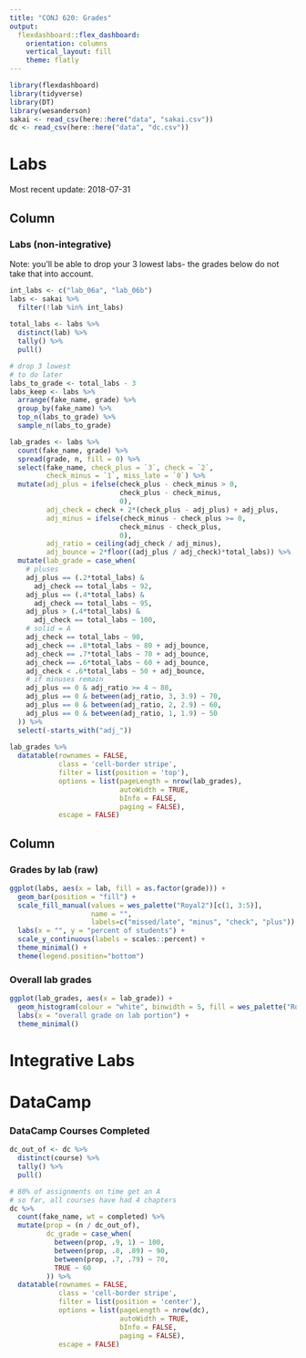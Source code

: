 ```yaml
---
title: "CONJ 620: Grades"
output: 
  flexdashboard::flex_dashboard:
    orientation: columns
    vertical_layout: fill
    theme: flatly
---
```


```r
library(flexdashboard)
library(tidyverse)
library(DT)
library(wesanderson)
sakai <- read_csv(here::here("data", "sakai.csv"))
dc <- read_csv(here::here("data", "dc.csv"))
```

Labs
===================================== 

Most recent update: 2018-07-31

Column {data-width=650}
-----------------------------------------------------------------------

### Labs (non-integrative)

Note: you'll be able to drop your 3 lowest labs- the grades below do not take that into account. 

```r
int_labs <- c("lab_06a", "lab_06b")
labs <- sakai %>% 
  filter(!lab %in% int_labs)
  
total_labs <- labs %>% 
  distinct(lab) %>% 
  tally() %>% 
  pull()

# drop 3 lowest
# to do later
labs_to_grade <- total_labs - 3
labs_keep <- labs %>% 
  arrange(fake_name, grade) %>% 
  group_by(fake_name) %>% 
  top_n(labs_to_grade) %>% 
  sample_n(labs_to_grade)

lab_grades <- labs %>% 
  count(fake_name, grade) %>% 
  spread(grade, n, fill = 0) %>% 
  select(fake_name, check_plus = `3`, check = `2`, 
         check_minus = `1`, miss_late = `0`) %>% 
  mutate(adj_plus = ifelse(check_plus - check_minus > 0, 
                           check_plus - check_minus,
                           0),
         adj_check = check + 2*(check_plus - adj_plus) + adj_plus,
         adj_minus = ifelse(check_minus - check_plus >= 0, 
                           check_minus - check_plus,
                           0),
         adj_ratio = ceiling(adj_check / adj_minus),
         adj_bounce = 2*floor((adj_plus / adj_check)*total_labs)) %>% 
  mutate(lab_grade = case_when(
    # pluses
    adj_plus == (.2*total_labs) & 
      adj_check == total_labs ~ 92,
    adj_plus == (.4*total_labs) & 
      adj_check == total_labs ~ 95,
    adj_plus > (.4*total_labs) & 
      adj_check == total_labs ~ 100,
    # solid = A
    adj_check == total_labs ~ 90,
    adj_check == .8*total_labs ~ 80 + adj_bounce,
    adj_check == .7*total_labs ~ 70 + adj_bounce,
    adj_check == .6*total_labs ~ 60 + adj_bounce,
    adj_check < .6*total_labs ~ 50 + adj_bounce,
    # if minuses remain
    adj_plus == 0 & adj_ratio >= 4 ~ 80,
    adj_plus == 0 & between(adj_ratio, 3, 3.9) ~ 70,
    adj_plus == 0 & between(adj_ratio, 2, 2.9) ~ 60,
    adj_plus == 0 & between(adj_ratio, 1, 1.9) ~ 50
  )) %>% 
  select(-starts_with("adj_"))
  
lab_grades %>% 
  datatable(rownames = FALSE,
            class = 'cell-border stripe',
            filter = list(position = 'top'),
            options = list(pageLength = nrow(lab_grades), 
                           autoWidth = TRUE,
                           bInfo = FALSE,
                           paging = FALSE),
            escape = FALSE)
```
  


Column {data-width=350}
-----------------------------------------------------------------------

### Grades by lab (raw)

```r
ggplot(labs, aes(x = lab, fill = as.factor(grade))) +
  geom_bar(position = "fill") +
  scale_fill_manual(values = wes_palette("Royal2")[c(1, 3:5)], 
                    name = "",
                    labels=c("missed/late", "minus", "check", "plus")) +
  labs(x = "", y = "percent of students") + 
  scale_y_continuous(labels = scales::percent) +
  theme_minimal() +
  theme(legend.position="bottom")
```

### Overall lab grades

```r
ggplot(lab_grades, aes(x = lab_grade)) +
  geom_histogram(colour = "white", binwidth = 5, fill = wes_palette("Royal2")[5]) +
  labs(x = "overall grade on lab portion") +
  theme_minimal() 
```



Integrative Labs
=====================================  


DataCamp
=====================================  


### DataCamp Courses Completed

```r
dc_out_of <- dc %>% 
  distinct(course) %>% 
  tally() %>% 
  pull()

# 80% of assignments on time get an A
# so far, all courses have had 4 chapters
dc %>% 
  count(fake_name, wt = completed) %>% 
  mutate(prop = (n / dc_out_of),
         dc_grade = case_when(
           between(prop, .9, 1) ~ 100,
           between(prop, .8, .89) ~ 90,
           between(prop, .7, .79) ~ 70,
           TRUE ~ 60
         )) %>% 
  datatable(rownames = FALSE,
            class = 'cell-border stripe',
            filter = list(position = 'center'),
            options = list(pageLength = nrow(dc), 
                           autoWidth = TRUE,
                           bInfo = FALSE,
                           paging = FALSE),
            escape = FALSE)
```